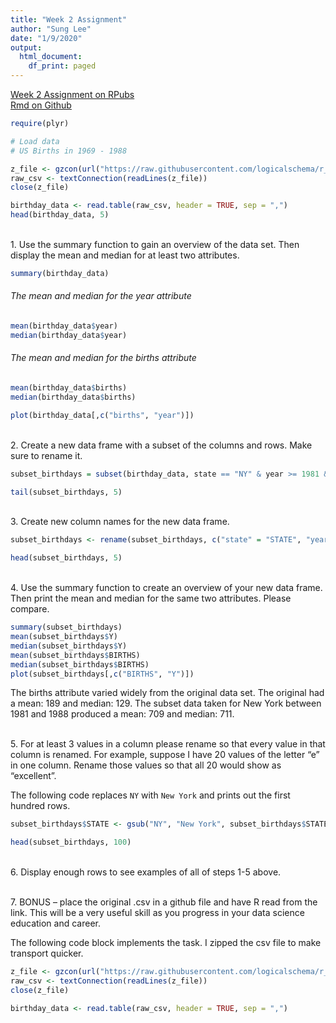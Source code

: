 ```yaml
---
title: "Week 2 Assignment"
author: "Sung Lee"
date: "1/9/2020"
output: 
  html_document: 
    df_print: paged
---
```




[Week 2 Assignment on RPubs](http://rpubs.com/logicalschema/winter_week2 "Sung's Week 2 Assignment Rpubs")
<br>
[Rmd on Github](https://github.com/logicalschema/r_winter_projects/blob/master/week2.Rmd "Sung's week 2 Assignment Github")

``` r
require(plyr)

# Load data
# US Births in 1969 - 1988 

z_file <- gzcon(url("https://raw.githubusercontent.com/logicalschema/r_winter_projects/master/Birthdays.csv.gz"))
raw_csv <- textConnection(readLines(z_file))
close(z_file)

birthday_data <- read.table(raw_csv, header = TRUE, sep = ",")
head(birthday_data, 5)
```
<br>
1. Use the summary function to gain an overview of the data set. Then display the mean and median for at least two attributes.

```r
summary(birthday_data)
```

###### The mean and median for the year attribute
```r
mean(birthday_data$year)
median(birthday_data$year)
```

###### The mean and median for the births attribute
```r
mean(birthday_data$births)
median(birthday_data$births)

plot(birthday_data[,c("births", "year")])
```
<br>
2. Create a new data frame with a subset of the columns and rows. Make sure to rename it.
```r
subset_birthdays = subset(birthday_data, state == "NY" & year >= 1981 & year <= 1988, select=c(state, year, month, births))

tail(subset_birthdays, 5)
```

<br>
3. Create new column names for the new data frame.

```r
subset_birthdays <- rename(subset_birthdays, c("state" = "STATE", "year" = "Y", "month" = "M", "births" = "BIRTHS"))

head(subset_birthdays, 5)
```
<br>
4. Use the summary function to create an overview of your new data frame. Then print the mean and median for the same two attributes. Please compare.

``` r
summary(subset_birthdays)
mean(subset_birthdays$Y)
median(subset_birthdays$Y)
mean(subset_birthdays$BIRTHS)
median(subset_birthdays$BIRTHS)
plot(subset_birthdays[,c("BIRTHS", "Y")])
```

The births attribute varied widely from the original data set. The original had a mean: 189 and median: 129. The subset data taken for New York between 1981 and 1988 produced a mean: 709 and median: 711.

<br>
5. For at least 3 values in a column please rename so that every value in that column is renamed. For example, suppose I have 20 values of the letter “e” in one column. Rename those values so that all 20 would show as “excellent”.

The following code replaces `NY` with `New York` and prints out the first hundred rows.

```r
subset_birthdays$STATE <- gsub("NY", "New York", subset_birthdays$STATE)

head(subset_birthdays, 100)
```


<br>
6. Display enough rows to see examples of all of steps 1-5 above.


<br>
7. BONUS – place the original .csv in a github file and have R read from the link. This will be a very useful skill as you progress in your data science education and career.

The following code block implements the task. I zipped the csv file to make transport quicker.
```r
z_file <- gzcon(url("https://raw.githubusercontent.com/logicalschema/r_winter_projects/master/Birthdays.csv.gz"))
raw_csv <- textConnection(readLines(z_file))
close(z_file)

birthday_data <- read.table(raw_csv, header = TRUE, sep = ",")
```
